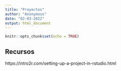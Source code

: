 ```yaml
---
title: "Proyectos"
author: "Anonymous"
date: "02-03-2022"
output: html_document
---
```


```r
knitr::opts_chunk$set(echo = TRUE)
```

## Recursos

https://intro2r.com/setting-up-a-project-in-rstudio.html